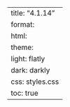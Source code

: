 ---
title: "4.1.14"
format:
    html:
        theme:
            light: flatly
            dark: darkly
        css: styles.css
        toc: true
---